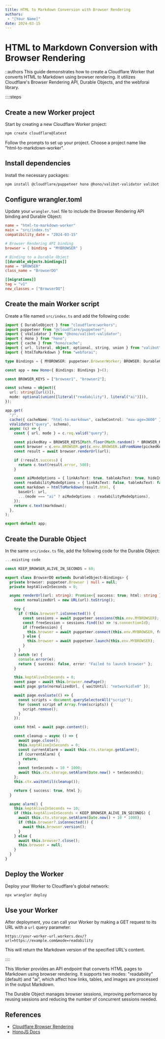 ```yaml
---
title: HTML to Markdown Conversion with Browser Rendering
authors:
 - "[Your Name]"
date: 2024-03-15
---
```


# HTML to Markdown Conversion with Browser Rendering

::authors
This guide demonstrates how to create a Cloudflare Worker that converts HTML to Markdown using browser rendering. It utilizes Cloudflare's Browser Rendering API, Durable Objects, and the webforai library.

::::steps
## Create a new Worker project

Start by creating a new Cloudflare Worker project:

```bash
npm create cloudflare@latest
```

Follow the prompts to set up your project. Choose a project name like "html-to-markdown-worker".

## Install dependencies

Install the necessary packages:

```bash
npm install @cloudflare/puppeteer hono @hono/valibot-validator valibot webforai
```

## Configure wrangler.toml

Update your `wrangler.toml` file to include the Browser Rendering API binding and Durable Object:

```toml
name = "html-to-markdown-worker"
main = "src/index.ts"
compatibility_date = "2024-03-15"

# Browser Rendering API binding
browser = { binding = "MYBROWSER" }

# Binding to a Durable Object
[[durable_objects.bindings]]
name = "BROWSER"
class_name = "BrowserDO"

[[migrations]]
tag = "v1"
new_classes = ["BrowserDO"]
```

## Create the main Worker script

Create a file named `src/index.ts` and add the following code:

```typescript [src/index.ts]
import { DurableObject } from "cloudflare:workers";
import puppeteer from "@cloudflare/puppeteer";
import { vValidator } from "@hono/valibot-validator";
import { Hono } from "hono";
import { cache } from "hono/cache";
import { url, literal, object, optional, string, union } from "valibot";
import { htmlToMarkdown } from "webforai";

type Bindings = { MYBROWSER: puppeteer.BrowserWorker; BROWSER: DurableObjectNamespace<BrowserDO> };

const app = new Hono<{ Bindings: Bindings }>();

const BROWSER_KEYS = ["browser1", "browser2"];

const schema = object({
  url: string([url()]),
  mode: optional(union([literal("readability"), literal("ai")])),
});

app.get(
  "/",
  cache({ cacheName: "html-to-markdown", cacheControl: "max-age=3600" }),
  vValidator("query", schema),
  async (c) => {
    const { url, mode } = c.req.valid("query");

    const pickedKey = BROWSER_KEYS[Math.floor(Math.random() * BROWSER_KEYS.length)];
    const browser = c.env.BROWSER.get(c.env.BROWSER.idFromName(pickedKey));
    const result = await browser.renderUrl(url);

    if (!result.success) {
      return c.text(result.error, 500);
    }

    const aiModeOptions = { linkAsText: true, tableAsText: true, hideImage: true };
    const readabilityModeOptions = { linkAsText: false, tableAsText: false, hideImage: false };
    const markdown = htmlToMarkdown(result.html, {
      baseUrl: url,
      ...(mode === "ai" ? aiModeOptions : readabilityModeOptions),
    });
    return c.text(markdown);
  },
);

export default app;
```

## Create the Durable Object

In the same `src/index.ts` file, add the following code for the Durable Object:

```typescript [src/index.ts]
...existing code

const KEEP_BROWSER_ALIVE_IN_SECONDS = 60;

export class BrowserDO extends DurableObject<Bindings> {
  private browser: puppeteer.Browser | null = null;
  private keptAliveInSeconds = 0;

  async renderUrl(url: string): Promise<{ success: true; html: string } | { success: false; error: string }> {
    const normalizedUrl = new URL(url).toString();

    try {
      if (!this.browser?.isConnected()) {
        const sessions = await puppeteer.sessions(this.env.MYBROWSER);
        const freeSession = sessions.find((s) => !s.connectionId);
        if (freeSession) {
          this.browser = await puppeteer.connect(this.env.MYBROWSER, freeSession.sessionId);
        } else {
          this.browser = await puppeteer.launch(this.env.MYBROWSER);
        }
      }
    } catch (e) {
      console.error(e);
      return { success: false, error: "Failed to launch browser" };
    }

    this.keptAliveInSeconds = 0;
    const page = await this.browser.newPage();
    await page.goto(normalizedUrl, { waitUntil: "networkidle0" });

    await page.evaluate(() => {
      const scripts = document.querySelectorAll("script");
      for (const script of Array.from(scripts)) {
        script.remove();
      }
    });

    const html = await page.content();

    const cleanup = async () => {
      await page.close();
      this.keptAliveInSeconds = 0;
      const currentAlarm = await this.ctx.storage.getAlarm();
      if (currentAlarm) {
        return;
      }
      const tenSeconds = 10 * 1000;
      await this.ctx.storage.setAlarm(Date.now() + tenSeconds);
    };
    this.ctx.waitUntil(cleanup());

    return { success: true, html };
  }

  async alarm() {
    this.keptAliveInSeconds += 10;
    if (this.keptAliveInSeconds < KEEP_BROWSER_ALIVE_IN_SECONDS) {
      await this.ctx.storage.setAlarm(Date.now() + 10 * 1000);
      if (this.browser?.isConnected()) {
        await this.browser.version();
      }
    } else {
      await this.browser?.close();
      this.browser = null;
    }
  }
}
```

## Deploy the Worker

Deploy your Worker to Cloudflare's global network:

```bash
npx wrangler deploy
```

## Use your Worker

After deployment, you can call your Worker by making a GET request to its URL with a `url` query parameter:

```
https://your-worker-url.workers.dev/?url=https://example.com&mode=readability
```

This will return the Markdown version of the specified URL's content.

::::

This Worker provides an API endpoint that converts HTML pages to Markdown using browser rendering. It supports two modes: "readability" (default) and "ai", which affect how links, tables, and images are processed in the output Markdown.

The Durable Object manages browser sessions, improving performance by reusing sessions and reducing the number of concurrent sessions needed.

## References

- [Cloudflare Browser Rendering](https://developers.cloudflare.com/browser-rendering/)
- [HonoJS Docs](https://hono.dev/)

